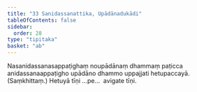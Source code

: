 ```yaml
---
title: "33 Sanidassanattika, Upādānadukādi"
tableOfContents: false
sidebar:
  order: 28
type: "tipitaka"
basket: "ab"
---
```



<DynamicBreadcrumb />

<Division number="95">

<Paragraph number="213">
Nasanidassanasappaṭighaṃ noupādānaṃ dhammaṃ paṭicca anidassanaappaṭigho upādāno dhammo uppajjati hetupaccayā. (Saṃkhittaṃ.)
</Paragraph>

<Paragraph number="214">
Hetuyā tīṇi …pe…  avigate tīṇi.
</Paragraph>
</Division>